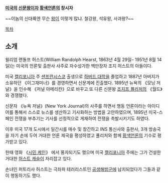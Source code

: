 '''[[미국]]의 [[신문]]왕이자 [[황색언론]]의 창시자'''

~~이놈의 신대륙엔 무슨 [[왕]]이 이렇게 많냐. 철강왕, 석유왕, 사과왕?~~

[[목차]]
== 소개 ==
윌리엄 랜돌프 허스트(William Randolph Hearst, 1863년 4월 29일– 1951년 8월 14일)는 미국의 언론및 출판사 사주로 자수성가한 백만장자 조지 허스트의 아들이다.

미국 [[캘리포니아]] 주 [[샌프란시스코]] 출생으로 [[하버드 대학]]을 졸업하고 1887년 아버지가 소유하던 《이그재미너》를 경영하면서 신문계에 진출했다. 1895년 뉴욕의 《모닝 저널》을 인수해 《저널 아메리칸》으로 바꾸고 또 다른 신문왕 [[조지프 퓰리처]]의 《월드》와 경쟁했다.

신문자 《뉴욕 저널》(New York Journal)의 사주를 하면서 행동 언론이라는 아이디어를 통해서 스스로 뉴스를 생산하고 기사화하는 방법을 고안하였으며, 1895년 미국-스페인 전쟁을 부추기는 기사를 선정적으로 게재하여 전쟁을 촉발시키기도 하였다.

이후 미국 17개 도시에서 일간시를 매수 및 창간하고 INS 통신사와 출판사, 3개 방송국을 자기 손에 두어 거대한 언론 제국을 평성하였고 퓰리처와 함께 [[황색언론]]의 기수로 평가받고 있다.

한때 영화 《[[시민 케인]]》 에서 풍자되기도 했으며 미국 [[캘리포니아]] 주에는 그가 건설한 거대한 [[허스트 캐슬]]이 자리잡고 있다.

손녀인 퍼트리샤 허스트는 극좌파 테러리스트인 [[공생해방군]]에 납치되었다가 그들과 같이 행동하기도 했다.
